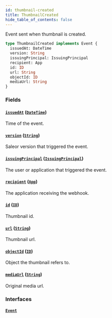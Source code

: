 ```yaml
---
id: thumbnail-created
title: ThumbnailCreated
hide_table_of_contents: false
---
```


Event sent when thumbnail is created.

```graphql
type ThumbnailCreated implements Event {
  issuedAt: DateTime
  version: String
  issuingPrincipal: IssuingPrincipal
  recipient: App
  id: ID
  url: String
  objectId: ID
  mediaUrl: String
}
```

### Fields

#### [`issuedAt`](#) ([`DateTime`](../../../developer/api-reference/scalars/date-time))

Time of the event.

#### [`version`](#) ([`String`](../../../developer/api-reference/scalars/string))

Saleor version that triggered the event.

#### [`issuingPrincipal`](#) ([`IssuingPrincipal`](../../../developer/api-reference/unions/issuing-principal))

The user or application that triggered the event.

#### [`recipient`](#) ([`App`](../../../developer/api-reference/objects/app))

The application receiving the webhook.

#### [`id`](#) ([`ID`](../../../developer/api-reference/scalars/id))

Thumbnail id.

#### [`url`](#) ([`String`](../../../developer/api-reference/scalars/string))

Thumbnail url.

#### [`objectId`](#) ([`ID`](../../../developer/api-reference/scalars/id))

Object the thumbnail refers to.

#### [`mediaUrl`](#) ([`String`](../../../developer/api-reference/scalars/string))

Original media url.

### Interfaces

#### [`Event`](../../../developer/api-reference/interfaces/event)
